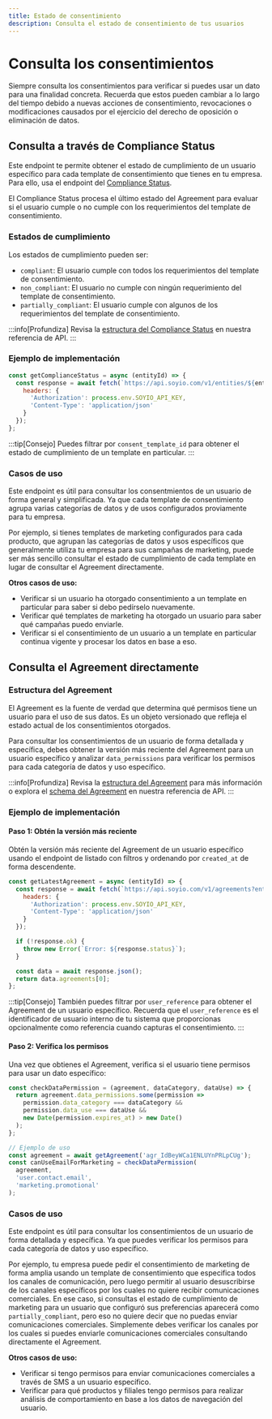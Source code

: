```yaml
---
title: Estado de consentimiento
description: Consulta el estado de consentimiento de tus usuarios
---
```



# Consulta los consentimientos

Siempre consulta los consentimientos para verificar si puedes usar un dato para una finalidad concreta. Recuerda que estos pueden cambiar a lo largo del tiempo debido a nuevas acciones de consentimiento, revocaciones o modificaciones causados por el ejercicio del derecho de oposición o eliminación de datos.

## Consulta a través de Compliance Status

Este endpoint te permite obtener el estado de cumplimiento de un usuario específico para cada template de consentimiento que tienes en tu empresa. Para ello, usa el endpoint del [Compliance Status](../../api/resources/get-entity-agreement-compliance-statuses.api.mdx).

El Compliance Status procesa el último estado del Agreement para evaluar si el usuario cumple o no cumple con los requerimientos del template de consentimiento.

### Estados de cumplimiento

Los estados de cumplimiento pueden ser:
- `compliant`: El usuario cumple con todos los requerimientos del template de consentimiento.
- `non_compliant`: El usuario no cumple con ningún requerimiento del template de consentimiento.
- `partially_compliant`: El usuario cumple con algunos de los requerimientos del template de consentimiento.

:::info[Profundiza]
Revisa la [estructura del Compliance Status](/docs/api/resources/schemas/compliancestatus) en nuestra referencia de API.
:::

### Ejemplo de implementación

```javascript title="Obtener el estado de cumplimiento para cada template de consentimiento"
const getComplianceStatus = async (entityId) => {
  const response = await fetch(`https://api.soyio.com/v1/entities/${entityId}/agreement/compliance_statuses`, {
    headers: {
      'Authorization': process.env.SOYIO_API_KEY,
      'Content-Type': 'application/json'
    }
  });
};
```

:::tip[Consejo]
Puedes filtrar por `consent_template_id` para obtener el estado de cumplimiento de un template en particular.
:::

### Casos de uso

Este endpoint es útil para consultar los consentmientos de un usuario de forma general y simplificada. Ya que cada template de consentimiento agrupa varias categorías de datos y de usos configurados proviamente para tu empresa.

Por ejemplo, si tienes templates de marketing configurados para cada producto, que agrupan las categorías de datos y usos específicos que generalmente utiliza tu empresa para sus campañas de marketing, puede ser más sencillo consultar el estado de cumplimiento de cada template en lugar de consultar el Agreement directamente.

**Otros casos de uso:**
- Verificar si un usuario ha otorgado consentimiento a un template en particular para saber si debo pedírselo nuevamente.
- Verificar qué templates de marketing ha otorgado un usuario para saber qué campañas puedo enviarle.
- Verificar si el consentimiento de un usuario a un template en particular continua vigente y procesar los datos en base a eso.

## Consulta el Agreement directamente

### Estructura del Agreement

El Agreement es la fuente de verdad que determina qué permisos tiene un usuario para el uso de sus datos. Es un objeto versionado que refleja el estado actual de los consentimientos otorgados.

Para consultar los consentimientos de un usuario de forma detallada y específica, debes obtener la versión más reciente del Agreement para un usuario específico y analizar `data_permissions` para verificar los permisos para cada categoría de datos y uso específico.

:::info[Profundiza]
Revisa la [estructura del Agreement](/docs/integration-guide/concepts/agreement) para más información o explora el [schema del Agreement](/docs/api/resources/schemas/agreement) en nuestra referencia de API.
:::

### Ejemplo de implementación

#### Paso 1: Obtén la versión más reciente

Obtén la versión más reciente del Agreement de un usuario específico usando el endpoint de listado con filtros y ordenando por `created_at` de forma descendente.

```javascript title="Obtener la versión más reciente del Agreement por entity_id"
const getLatestAgreement = async (entityId) => {
  const response = await fetch(`https://api.soyio.com/v1/agreements?entity_id=${entityId}&order_by=created_at DESC`, {
    headers: {
      'Authorization': process.env.SOYIO_API_KEY,
      'Content-Type': 'application/json'
    }
  });

  if (!response.ok) {
    throw new Error(`Error: ${response.status}`);
  }

  const data = await response.json();
  return data.agreements[0];
};
```

:::tip[Consejo]
También puedes filtrar por `user_reference` para obtener el Agreement de un usuario específico. Recuerda que el `user_reference` es el identificador de usuario interno de tu sistema que proporcionas opcionalmente como referencia cuando capturas el consentimiento.
:::

#### Paso 2: Verifica los permisos
Una vez que obtienes el Agreement, verifica si el usuario tiene permisos para usar un dato específico:

```javascript title="Verificar permiso de uso de datos"
const checkDataPermission = (agreement, dataCategory, dataUse) => {
  return agreement.data_permissions.some(permission =>
    permission.data_category === dataCategory &&
    permission.data_use === dataUse &&
    new Date(permission.expires_at) > new Date()
  );
};

// Ejemplo de uso
const agreement = await getAgreement('agr_IdBeyWCa1ENLUYnPRLpCUg');
const canUseEmailForMarketing = checkDataPermission(
  agreement,
  'user.contact.email',
  'marketing.promotional'
);
```

### Casos de uso

Este endpoint es útil para consultar los consentimientos de un usuario de forma detallada y específica. Ya que puedes verificar los permisos para cada categoría de datos y uso específico.

Por ejemplo, tu empresa puede pedir el consentimiento de marketing de forma amplia usando un template de consentimiento que especifica todos los canales de comunicación, pero luego permitir al usuario desuscribirse de los canales específicos por los cuales no quiere recibir comunicaciones comerciales. En ese caso, si consultas el estado de cumplimiento de marketing para un usuario que configuró sus preferencias aparecerá como `partially_compliant`, pero eso no quiere decir que no puedas enviar comunicaciones comerciales. Simplemente debes verificar los canales por los cuales si puedes enviarle comunicaciones comerciales consultando directamente el Agreement.

**Otros casos de uso:**
- Verificar si tengo permisos para enviar comunicaciones comerciales a través de SMS a un usuario específico.
- Verificar para qué productos y filiales tengo permisos para realizar análisis de comportamiento en base a los datos de navegación del usuario.